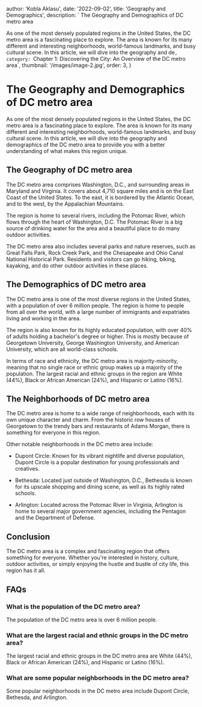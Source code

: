 
  author: 'Kobla Aklasu',
  date: '2022-09-02',
  title: 'Geography and Demographics',
  description: ` The Geography and Demographics of DC metro area

As one of the most densely populated regions in the United States, the DC metro area is a fascinating place to explore. The area is known for its many different and interesting neighborhoods, world-famous landmarks, and busy cultural scene. In this article, we will dive into the geography and de`,
  category: `Chapter 1: Discovering the City: An Overview of the DC metro area`,
  thumbnail: '/images/image-2.jpg',
  order: 3,
}

        
# The Geography and Demographics of DC metro area

As one of the most densely populated regions in the United States, the DC metro area is a fascinating place to explore. The area is known for its many different and interesting neighborhoods, world-famous landmarks, and busy cultural scene. In this article, we will dive into the geography and demographics of the DC metro area to provide you with a better understanding of what makes this region unique.

## The Geography of DC metro area

The DC metro area comprises Washington, D.C., and surrounding areas in Maryland and Virginia. It covers about 4,710 square miles and is on the East Coast of the United States. To the east, it is bordered by the Atlantic Ocean, and to the west, by the Appalachian Mountains.

The region is home to several rivers, including the Potomac River, which flows through the heart of Washington, D.C. The Potomac River is a big source of drinking water for the area and a beautiful place to do many outdoor activities.

The DC metro area also includes several parks and nature reserves, such as Great Falls Park, Rock Creek Park, and the Chesapeake and Ohio Canal National Historical Park. Residents and visitors can go hiking, biking, kayaking, and do other outdoor activities in these places.

## The Demographics of DC metro area

The DC metro area is one of the most diverse regions in the United States, with a population of over 6 million people. The region is home to people from all over the world, with a large number of immigrants and expatriates living and working in the area.

The region is also known for its highly educated population, with over 40% of adults holding a bachelor's degree or higher. This is mostly because of Georgetown University, George Washington University, and American University, which are all world-class schools.

In terms of race and ethnicity, the DC metro area is majority-minority, meaning that no single race or ethnic group makes up a majority of the population. The largest racial and ethnic groups in the region are White (44%), Black or African American (24%), and Hispanic or Latino (16%).

## The Neighborhoods of DC metro area

The DC metro area is home to a wide range of neighborhoods, each with its own unique character and charm. From the historic row houses of Georgetown to the trendy bars and restaurants of Adams Morgan, there is something for everyone in this region.

Other notable neighborhoods in the DC metro area include:

- Dupont Circle: Known for its vibrant nightlife and diverse population, Dupont Circle is a popular destination for young professionals and creatives.

- Bethesda: Located just outside of Washington, D.C., Bethesda is known for its upscale shopping and dining scene, as well as its highly rated schools.

- Arlington: Located across the Potomac River in Virginia, Arlington is home to several major government agencies, including the Pentagon and the Department of Defense.

## Conclusion

The DC metro area is a complex and fascinating region that offers something for everyone. Whether you're interested in history, culture, outdoor activities, or simply enjoying the hustle and bustle of city life, this region has it all.

## FAQs

### What is the population of the DC metro area?

The population of the DC metro area is over 6 million people.

### What are the largest racial and ethnic groups in the DC metro area?

The largest racial and ethnic groups in the DC metro area are White (44%), Black or African American (24%), and Hispanic or Latino (16%).

### What are some popular neighborhoods in the DC metro area?

Some popular neighborhoods in the DC metro area include Dupont Circle, Bethesda, and Arlington.

        